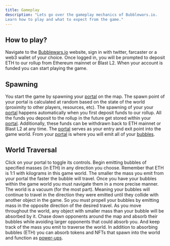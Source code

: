 ```yaml
---
title: Gameplay
description: "Lets go over the gameplay mechanics of Bubblewars.io. 
Learn how to play and what to expect from the game."
---
```


<h2>How to play?</h2>
Navigate to the <a target="_blank" href="https://bubblewars.io">Bubblewars.io</a> website, sign in with twitter, farcaster or a web3 wallet of your choice.
Once logged in, you will be prompted to deposit ETH to our rollup from Ethereum mainnet or Blast L2.
When your account is funded you can start playing the game.

<h2>Spawning</h2>
You start the game by spawning your <a href="/portals">portal</a> on the map. 
The spawn point of your portal is calculated at random based on the state of the world (proximity to other players, resources, etc).
The spawning of your your <a href="/portals">portal</a> happens automatically when you first deposit funds to our rollup.
All the funds you deposit to the rollup in the future get stored within your <a href="/portals">portal</a>.
Additionally, these funds can be withdrawn back to ETH mainnet or Blast L2 at any time.
The <a href="/portals">portal</a> serves as your entry and exit point into the game world. 
From your <a href="/portals">portal</a> is where you will emit all of your <a href="/bubbles">bubbles</a>.

<h2>World Traversal</h2>
Click on your portal to toggle its controls. 
Begin emitting bubbles of specified masses (in ETH) in any direction you choose.
Remember that ETH is 1:1 with kilograms in this game world.
The smaller the mass you emit from your portal the faster the bubble will travel.
Once you have your bubbles within the game world you must navigate them in a more precise manner.
The world is a vacuum (for the most part). Meaning your bubbles will continue to travel in the direction they were emitted until they collide with another object in the game.
So you must propell your bubbles by emitting mass in the opposite direction of the desired travel.
As you move throughout the world, any object with smaller mass than your bubble will be absorbed by it.
Chase down opponents around the map and absorb their bubbles while avoiding larger opponents that could absorb you.
And keep track of the mass you emit to traverse the world.
In addition to absorbing bubbles (ETH) you can absorb tokens and NFTs that spawn into the world and function as <a href="/powerups">power-ups</a>.